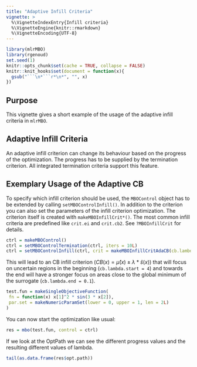 ```yaml
---
title: "Adaptive Infill Criteria"
vignette: >
  %\VignetteIndexEntry{Infill criteria}
  %\VignetteEngine{knitr::rmarkdown}
  %\VignetteEncoding{UTF-8}
---
```


```r
library(mlrMBO)
library(rgenoud)
set.seed(1)
knitr::opts_chunk$set(cache = TRUE, collapse = FALSE)
knitr::knit_hooks$set(document = function(x){
  gsub("```\n*```r*\n*", "", x)
})
```

## Purpose

This vignette gives a short example of the usage of the adaptive infill criteria in `mlrMBO`.

## Adaptive Infill Criteria

An adaptive infill criterion can change its behaviour based on the progress of the optimization.
The progress has to be supplied by the termination criterion.
All integrated termination criteria support this feature.

## Exemplary Usage of the Adaptive CB

To specify which infill criterion should be used, the `MBOControl` object has to be extended by calling `setMBOControlInfill()`.
In addition to the criterion you can also set the parameters of the infill criterion optimization.
The criterion itself is created with `makeMBOInfillCrit*()`.
The most common infill criteria are predefined like `crit.ei` and `crit.cb2`. See `?MBOInfillCrit` for details.

```r
ctrl = makeMBOControl()
ctrl = setMBOControlTermination(ctrl, iters = 10L)
ctrl = setMBOControlInfill(ctrl, crit = makeMBOInfillCritAdaCB(cb.lambda.start = 4, cb.lambda.end = 0.1))
```

This will lead to an CB infill criterion ($CB(x) = \hat{\mu}(x) \pm \lambda * \hat{s}(x)$) that will focus on uncertain regions in the beginning (`cb.lambda.start = 4`) and towards the end will have a stronger focus on areas close to the global minimum of the surrogate (`cb.lambda.end = 0.1`).

```r
test.fun = makeSingleObjectiveFunction(
 fn = function(x) x[1]^2 * sin(3 * x[2]),
 par.set = makeNumericParamSet(lower = 0, upper = 1, len = 2L)
)
```

You can now start the optimization like usual:

```r
res = mbo(test.fun, control = ctrl)
```

If we look at the OptPath we can see the different progress values and the resulting different values of lambda.

```r
tail(as.data.frame(res$opt.path))
```
